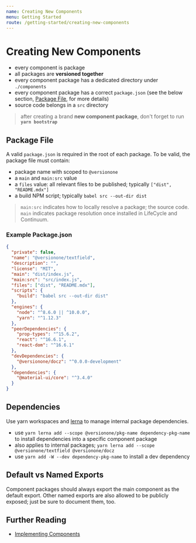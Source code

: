 ```yaml
---
name: Creating New Components
menu: Getting Started
route: /getting-started/creating-new-components
---
```


# Creating New Components

- every component is package
- all packages are **versioned together**
- every component package has a dedicated directory under `./components`
- every component package has a correct `package.json` (see the below section, [Package File](#package-file), for more details)
- source code belongs in a `src` directory

> after creating a brand **new component package**, don't forget to run **`yarn bootstrap`**

## Package File

A valid `package.json` is required in the root of each package. To be valid, the package file must contain:

- package name with scoped to `@versionone`
- a `main` and `main:src` value
- a `files` value: all relevant files to be published; typically `["dist", "README.mdx"]`
- a build NPM script; typically `babel src --out-dir dist`

> `main:src` indicates how to locally resolve a package; the source code. `main` indicates package resolution once installed in LifeCycle and Continuum.

### Example Package.json

```json
{
  "private": false,
  "name": "@versionone/textfield",
  "description": "",
  "license": "MIT",
  "main": "dist/index.js",
  "main:src": "src/index.js",
  "files": ["dist", "README.mdx"],
  "scripts": {
    "build": "babel src --out-dir dist"
  },
  "engines": {
    "node": "^8.6.0 || ^10.0.0",
    "yarn": "^1.12.3"
  },
  "peerDependencies": {
    "prop-types": "^15.6.2",
    "react": "^16.6.1",
    "react-dom": "^16.6.1"
  },
  "devDependencies": {
    "@versionone/docz": "^0.0.0-development"
  },
  "dependencies": {
    "@material-ui/core": "^3.4.0"
  }
}
```

## Dependencies

Use yarn workspaces and [lerna](https://lernajs.io) to manage internal package dependencies.

- use `yarn lerna add --scope @versionone/pkg-name dependency-pkg-name` to install dependencies into a specific component package
- also applies to internal packages; `yarn lerna add --scope @versionone/textfield @versionone/docz`
- use `yarn add -W --dev dependency-pkg-name` to install a dev dependency

## Default vs Named Exports

Component packages should always export the main component as the default export. Other named exports are also allowed to be publicly exposed; just be sure to document them, too.

## Further Reading

- [Implementing Components](/getting-started/implementing-components)
